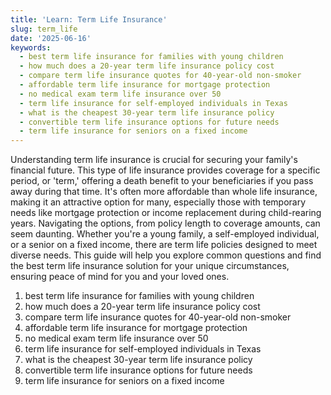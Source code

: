 ```yaml
---
title: 'Learn: Term Life Insurance'
slug: term_life
date: '2025-06-16'
keywords:
  - best term life insurance for families with young children
  - how much does a 20-year term life insurance policy cost
  - compare term life insurance quotes for 40-year-old non-smoker
  - affordable term life insurance for mortgage protection
  - no medical exam term life insurance over 50
  - term life insurance for self-employed individuals in Texas
  - what is the cheapest 30-year term life insurance policy
  - convertible term life insurance options for future needs
  - term life insurance for seniors on a fixed income
---
```


Understanding term life insurance is crucial for securing your family's financial future. This type of life insurance provides coverage for a specific period, or 'term,' offering a death benefit to your beneficiaries if you pass away during that time. It's often more affordable than whole life insurance, making it an attractive option for many, especially those with temporary needs like mortgage protection or income replacement during child-rearing years. Navigating the options, from policy length to coverage amounts, can seem daunting. Whether you're a young family, a self-employed individual, or a senior on a fixed income, there are term life policies designed to meet diverse needs. This guide will help you explore common questions and find the best term life insurance solution for your unique circumstances, ensuring peace of mind for you and your loved ones.

1.  <Link href="/learn/term_life">best term life insurance for families with young children</Link>
2.  how much does a 20-year term life insurance policy cost
3.  <Link href="/learn/term_life">compare term life insurance quotes for 40-year-old non-smoker</Link>
4.  <Link href="/learn/term_life">affordable term life insurance for mortgage protection</Link>
5.  no medical exam term life insurance over 50
6.  <Link href="/learn/term_life">term life insurance for self-employed individuals in Texas</Link>
7.  <Link href="/learn/term_life">what is the cheapest 30-year term life insurance policy</Link>
8.  <Link href="/learn/term_life">convertible term life insurance options for future needs</Link>
9.  <Link href="/learn/term_life">term life insurance for seniors on a fixed income</Link>
